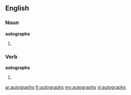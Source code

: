 ==English==

===Noun===
'''autographs'''

# {{plural of|autograph}}

===Verb===
'''autographs'''

# {{third-person singular of|autograph}}

[[ar:autographs]]
[[fr:autographs]]
[[my:autographs]]
[[vi:autographs]]